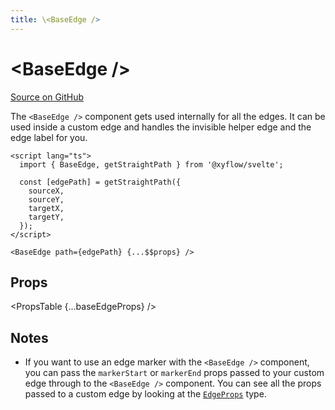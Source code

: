 ```yaml
---
title: \<BaseEdge />
---
```



# &lt;BaseEdge />

[Source on GitHub](https://github.com/wbkd/react-flow/blob/78169c992bf95a5dbc9bccbdc2a07725a307e2c3/packages/svelte/src/lib/components/BaseEdge/BaseEdge.svelte)

The `<BaseEdge />` component gets used internally for all the edges. It can be
used inside a custom edge and handles the invisible helper edge and the edge label
for you.

```svelte filename="CustomEdge.svelte"
<script lang="ts">
  import { BaseEdge, getStraightPath } from '@xyflow/svelte';

  const [edgePath] = getStraightPath({
    sourceX,
    sourceY,
    targetX,
    targetY,
  });
</script>

<BaseEdge path={edgePath} {...$$props} />
```

## Props

<PropsTable {...baseEdgeProps} />

## Notes

- If you want to use an edge marker with the `<BaseEdge />` component, you can
  pass the `markerStart` or `markerEnd` props passed to your custom edge through
  to the `<BaseEdge />` component. You can see all the props passed to a custom
  edge by looking at the [`EdgeProps`](/api-reference/types/edge-props) type.
